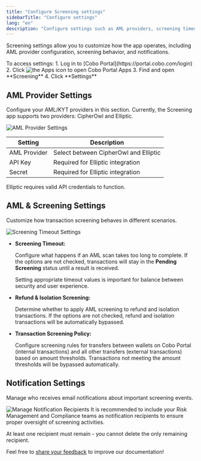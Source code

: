 ```yaml
---
title: "Configure Screening settings"
sidebarTitle: "Configure settings"
lang: "en"
description: "Configure settings such as AML providers, screening timeouts, and notifications for the Screening app."
---
```


Screening settings allow you to customize how the app operates, including AML provider configuration, screening behavior, and notifications.

<Info>
To access settings:
1. Log in to [Cobo Portal](https://portal.cobo.com/login)
2. Click <img src="/en/images/common/icon_apps.svg" className="icon" alt="the Apps icon"/> to open Cobo Portal Apps
3. Find and open **Screening**
4. Click **Settings**
</Info>

## AML Provider Settings

Configure your AML/KYT providers in this section. Currently, the Screening app supports two providers: CipherOwl and Elliptic.

<img src="/en/images/portal-apps/screening/settings-provider.png" className="screenshot_modal" alt="AML Provider Settings"/>

| Setting | Description |
| --- | --- |
| AML Provider | Select between CipherOwl and Elliptic |
| API Key | Required for Elliptic integration |
| Secret | Required for Elliptic integration |

<Note>Elliptic requires valid API credentials to function.</Note>

## AML & Screening Settings

Customize how transaction screening behaves in different scenarios.

<img src="/en/images/portal-apps/screening/settings-aml.png" className="screenshot_modal" alt="Screening Timeout Settings"/>

- **Screening Timeout:**

    Configure what happens if an AML scan takes too long to complete. If the options are not checked, transactions will stay in the **Pending Screening** status until a result is received.

    <Info>Setting appropriate timeout values is important for balance between security and user experience.</Info>

- **Refund & Isolation Screening:**

    Determine whether to apply AML screening to refund and isolation transactions. If the options are not checked, refund and isolation transactions will be automatically bypassed.

- **Transaction Screening Policy:**

    Configure screening rules for transfers between wallets on Cobo Portal (internal transactions) and all other transfers (external transactions) based on amount thresholds. Transactions not meeting the amount thresholds will be bypassed automatically.
    
## Notification Settings

Manage who receives email notifications about important screening events.

<img src="/en/images/portal-apps/screening/settings-notification.png" className="screenshot_modal" alt="Manage Notification Recipients"/>

<Note>
It is recommended to include your Risk Management and Compliance teams as notification recipients to ensure proper oversight of screening activities.
</Note>

<Info>At least one recipient must remain - you cannot delete the only remaining recipient.</Info>

<Tip>Feel free to [share your feedback](https://forms.zohopublic.com/cobo/form/DocumentFeedbackForm/formperma/QvLOhxJv1_JMsJ-1dleZ8Itb_7rzN-LtgvsDdxosoVI?referrername=manuals) to improve our documentation!</Tip>
